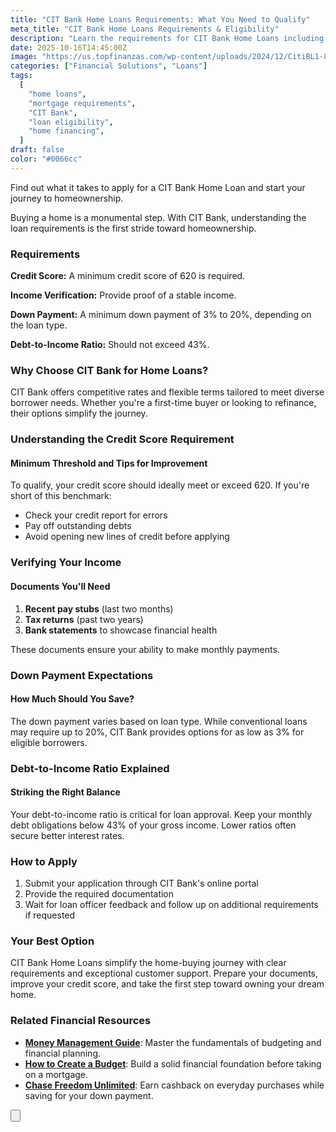 ```yaml
---
title: "CIT Bank Home Loans Requirements: What You Need to Qualify"
meta_title: "CIT Bank Home Loans Requirements & Eligibility"
description: "Learn the requirements for CIT Bank Home Loans including credit score, income verification, down payment, and documentation needed to get approved for your mortgage."
date: 2025-10-16T14:45:00Z
image: "https://us.topfinanzas.com/wp-content/uploads/2024/12/CitiBL1-820x429.png"
categories: ["Financial Solutions", "Loans"]
tags:
  [
    "home loans",
    "mortgage requirements",
    "CIT Bank",
    "loan eligibility",
    "home financing",
  ]
draft: false
color: "#0066cc"
---
```


Find out what it takes to apply for a CIT Bank Home Loan and start your journey to homeownership.

Buying a home is a monumental step. With CIT Bank, understanding the loan requirements is the first stride toward homeownership.

### Requirements

**Credit Score:** A minimum credit score of 620 is required.

**Income Verification:** Provide proof of a stable income.

**Down Payment:** A minimum down payment of 3% to 20%, depending on the loan type.

**Debt-to-Income Ratio:** Should not exceed 43%.

### Why Choose CIT Bank for Home Loans?

CIT Bank offers competitive rates and flexible terms tailored to meet diverse borrower needs. Whether you're a first-time buyer or looking to refinance, their options simplify the journey.

### Understanding the Credit Score Requirement

#### Minimum Threshold and Tips for Improvement

To qualify, your credit score should ideally meet or exceed 620. If you're short of this benchmark:

- Check your credit report for errors
- Pay off outstanding debts
- Avoid opening new lines of credit before applying

### Verifying Your Income

#### Documents You'll Need

1. **Recent pay stubs** (last two months)
2. **Tax returns** (past two years)
3. **Bank statements** to showcase financial health

These documents ensure your ability to make monthly payments.

### Down Payment Expectations

#### How Much Should You Save?

The down payment varies based on loan type. While conventional loans may require up to 20%, CIT Bank provides options for as low as 3% for eligible borrowers.

### Debt-to-Income Ratio Explained

#### Striking the Right Balance

Your debt-to-income ratio is critical for loan approval. Keep your monthly debt obligations below 43% of your gross income. Lower ratios often secure better interest rates.

### How to Apply

1. Submit your application through CIT Bank's online portal
2. Provide the required documentation
3. Wait for loan officer feedback and follow up on additional requirements if requested

### Your Best Option

CIT Bank Home Loans simplify the home-buying journey with clear requirements and exceptional customer support. Prepare your documents, improve your credit score, and take the first step toward owning your dream home.

<AdZone id="us_budgetbeepro_4" />

### Related Financial Resources

- [**Money Management Guide**](/personal-finance/money-management-complete-beginners-guide): Master the fundamentals of budgeting and financial planning.
- [**How to Create a Budget**](/personal-finance/how-to-create-a-budget): Build a solid financial foundation before taking on a mortgage.
- [**Chase Freedom Unlimited**](/financial-solutions/chase-freedom-unlimited-credit-card-benefits): Earn cashback on everyday purchases while saving for your down payment.

<Button
  label="Visit Official Website"
  link="https://www.cit.com/cit-bank/platinum-savings/ps2025"
/>
